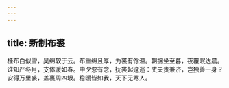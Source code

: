 ```yaml
---
---
---
```

title: 新制布裘
---



桂布白似雪，吴绵软于云。布重绵且厚，为裘有馀温。朝拥坐至暮，夜覆眠达晨。谁知严冬月，支体暖如春。中夕忽有念，抚裘起逡巡：丈夫贵兼济，岂独善一身？安得万里裘，盖裹周四垠。稳暖皆如我，天下无寒人。